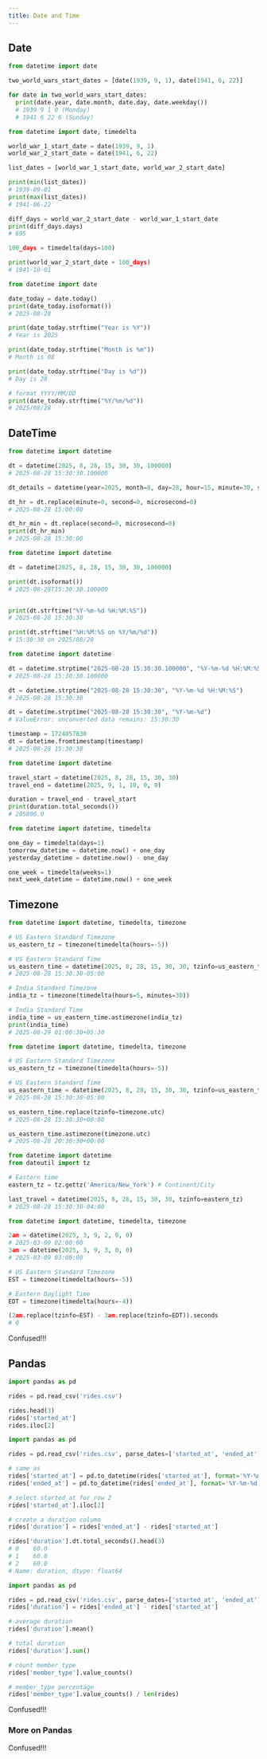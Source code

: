 ```yaml
---
title: Date and Time
---
```


## Date

```py title="creating date"
from datetime import date

two_world_wars_start_dates = [date(1939, 9, 1), date(1941, 6, 22)]

for date in two_world_wars_start_dates:
  print(date.year, date.month, date.day, date.weekday())
  # 1939 9 1 0 (Monday)
  # 1941 6 22 6 (Sunday)
```

```py title="math with date"
from datetime import date, timedelta

world_war_1_start_date = date(1939, 9, 1)
world_war_2_start_date = date(1941, 6, 22)

list_dates = [world_war_1_start_date, world_war_2_start_date]

print(min(list_dates))
# 1939-09-01
print(max(list_dates))
# 1941-06-22

diff_days = world_war_2_start_date - world_war_1_start_date
print(diff_days.days)
# 695

100_days = timedelta(days=100)

print(world_war_2_start_date + 100_days)
# 1941-10-01
```

```py title="date to string format"
from datetime import date

date_today = date.today()
print(date_today.isoformat())
# 2025-08-28

print(date_today.strftime("Year is %Y"))
# Year is 2025

print(date_today.strftime("Month is %m"))
# Month is 08

print(date_today.strftime("Day is %d"))
# Day is 28

# format YYYY/MM/DD
print(date_today.strftime("%Y/%m/%d"))
# 2025/08/28
```


## DateTime

```py title="creating datetime"
from datetime import datetime

dt = datetime(2025, 8, 28, 15, 30, 30, 100000)
# 2025-08-28 15:30:30.100000

dt_details = datetime(year=2025, month=8, day=28, hour=15, minute=30, second=30, microsecond=100000)

dt_hr = dt.replace(minute=0, second=0, microsecond=0)
# 2025-08-28 15:00:00

dt_hr_min = dt.replace(second=0, microsecond=0)
print(dt_hr_min)
# 2025-08-28 15:30:00
```

```py title="print"
from datetime import datetime

dt = datetime(2025, 8, 28, 15, 30, 30, 100000)

print(dt.isoformat())
# 2025-08-28T15:30:30.100000


print(dt.strftime("%Y-%m-%d %H:%M:%S"))
# 2025-08-28 15:30:30

print(dt.strftime("%H:%M:%S on %Y/%m/%d"))
# 15:30:30 on 2025/08/28
```

```py title="parse"
from datetime import datetime

dt = datetime.strptime("2025-08-28 15:30:30.100000", "%Y-%m-%d %H:%M:%S.%f")
# 2025-08-28 15:30:30.100000

dt = datetime.strptime("2025-08-28 15:30:30", "%Y-%m-%d %H:%M:%S")
# 2025-08-28 15:30:30

dt = datetime.strptime("2025-08-28 15:30:30", "%Y-%m-%d")
# ValueError: unconverted data remains: 15:30:30

timestamp = 1724857830
dt = datetime.fromtimestamp(timestamp)
# 2025-08-28 15:30:30
```

```py title="duration1"
from datetime import datetime

travel_start = datetime(2025, 8, 28, 15, 30, 30)
travel_end = datetime(2025, 9, 1, 10, 0, 0)

duration = travel_end - travel_start
print(duration.total_seconds())
# 205800.0
```

```py title="duration2"
from datetime import datetime, timedelta

one_day = timedelta(days=1)
tomorrow_datetime = datetime.now() + one_day
yesterday_datetime = datetime.now() - one_day

one_week = timedelta(weeks=1)
next_week_datetime = datetime.now() + one_week
```

## Timezone

```py title="UTC"
from datetime import datetime, timedelta, timezone

# US Eastern Standard Timezone
us_eastern_tz = timezone(timedelta(hours=-5))

# US Eastern Standard Time
us_eastern_time = datetime(2025, 8, 28, 15, 30, 30, tzinfo=us_eastern_tz)
# 2025-08-28 15:30:30-05:00

# India Standard Timezone
india_tz = timezone(timedelta(hours=5, minutes=30))

# India Standard Time
india_time = us_eastern_time.astimezone(india_tz)
print(india_time)
# 2025-08-29 01:00:30+05:30
```

```py title="tzinfo"
from datetime import datetime, timedelta, timezone

# US Eastern Standard Timezone
us_eastern_tz = timezone(timedelta(hours=-5))

# US Eastern Standard Time
us_eastern_time = datetime(2025, 8, 28, 15, 30, 30, tzinfo=us_eastern_tz)
# 2025-08-28 15:30:30-05:00

us_eastern_time.replace(tzinfo=timezone.utc)
# 2025-08-28 15:30:30+00:00

us_eastern_time.astimezone(timezone.utc)
# 2025-08-28 20:30:30+00:00
```

```py title="tz"
from datetime import datetime
from dateutil import tz

# Eastern time
eastern_tz = tz.gettz('America/New_York') # Continent/City

last_travel = datetime(2025, 8, 28, 15, 30, 30, tzinfo=eastern_tz)
# 2025-08-28 15:30:30-04:00
```

```py title="daylight saving"
from datetime import datetime, timedelta, timezone

2am = datetime(2025, 3, 9, 2, 0, 0)
# 2025-03-09 02:00:00
3am = datetime(2025, 3, 9, 3, 0, 0)
# 2025-03-09 03:00:00

# US Eastern Standard Timezone
EST = timezone(timedelta(hours=-5))

# Eastern Daylight Time
EDT = timezone(timedelta(hours=-4))

(2am.replace(tzinfo=EST) - 3am.replace(tzinfo=EDT)).seconds
# 0
```

Confused!!!

## Pandas

```py title="simple example"
import pandas as pd

rides = pd.read_csv('rides.csv')

rides.head(3)
rides['started_at']
rides.iloc[2]
```

```py title="parse_dates"
import pandas as pd

rides = pd.read_csv('rides.csv', parse_dates=['started_at', 'ended_at'])

# same as
rides['started_at'] = pd.to_datetime(rides['started_at'], format='%Y-%m-%d %H:%M:%S')
rides['ended_at'] = pd.to_datetime(rides['ended_at'], format='%Y-%m-%d %H:%M:%S')

# select started_at for row 2
rides['started_at'].iloc[2]

# create a duration column
rides['duration'] = rides['ended_at'] - rides['started_at']

rides['duration'].dt.total_seconds().head(3)
# 0    60.0
# 1    60.0
# 2    60.0
# Name: duration, dtype: float64
```

```py title="summarize"
import pandas as pd

rides = pd.read_csv('rides.csv', parse_dates=['started_at', 'ended_at'])
rides['duration'] = rides['ended_at'] - rides['started_at']

# average duration
rides['duration'].mean()

# total duration
rides['duration'].sum()

# count member_type
rides['member_type'].value_counts()

# member_type percentage
rides['member_type'].value_counts() / len(rides)
```

Confused!!!

### More on Pandas

Confused!!!